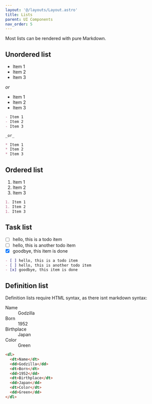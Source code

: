 ```yaml
---
layout: '@/layouts/Layout.astro'
title: Lists
parent: UI Components
nav_order: 5
---
```


Most lists can be rendered with pure Markdown.

## Unordered list

- Item 1
- Item 2
- Item 3

_or_

* Item 1
* Item 2
* Item 3

```markdown
- Item 1
- Item 2
- Item 3

_or_

* Item 1
* Item 2
* Item 3
```

## Ordered list

1. Item 1
1. Item 2
1. Item 3

```markdown
1. Item 1
1. Item 2
1. Item 3
```

## Task list

- [ ] hello, this is a todo item
- [ ] hello, this is another todo item
- [x] goodbye, this item is done

```markdown
- [ ] hello, this is a todo item
- [ ] hello, this is another todo item
- [x] goodbye, this item is done
```

## Definition list

Definition lists require HTML syntax, as there isnt markdown syntax:

<dl>
<dt>Name</dt>
<dd>Godzilla</dd>
<dt>Born</dt>
<dd>1952</dd>
<dt>Birthplace</dt>
<dd>Japan</dd>
<dt>Color</dt>
<dd>Green</dd>
</dl>

```html
<dl>
  <dt>Name</dt>
  <dd>Godzilla</dd>
  <dt>Born</dt>
  <dd>1952</dd>
  <dt>Birthplace</dt>
  <dd>Japan</dd>
  <dt>Color</dt>
  <dd>Green</dd>
</dl>
```
